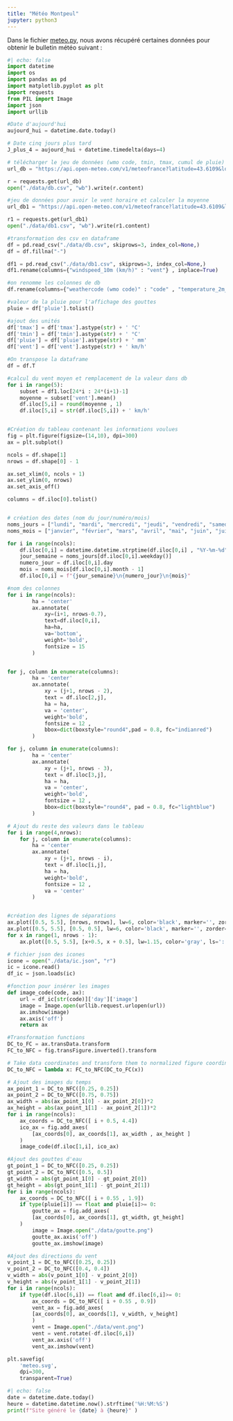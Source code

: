```yaml
---
title: "Météo Montpeul"
jupyter: python3
---
```


Dans le fichier [meteo.py](meteo.py), nous avons récupéré certaines données pour obtenir le bulletin météo suivant :

```python
#| echo: false
import datetime
import os
import pandas as pd
import matplotlib.pyplot as plt
import requests
from PIL import Image
import json
import urllib

#Date d'aujourd'hui
aujourd_hui = datetime.date.today()

# Date cinq jours plus tard
J_plus_4 = aujourd_hui + datetime.timedelta(days=4)

# télécharger le jeu de données (wmo code, tmin, tmax, cumul de pluie)
url_db = "https://api.open-meteo.com/v1/meteofrance?latitude=43.6109&longitude=3.8763&daily=weathercode,temperature_2m_max,temperature_2m_min,precipitation_sum,windspeed_10m_max,winddirection_10m_dominant&timezone=GMT&start_date={0}&end_date={1}&format=csv".format(aujourd_hui,J_plus_4)

r = requests.get(url_db)
open("./data/db.csv", "wb").write(r.content)

#jeu de données pour avoir le vent horaire et calculer la moyenne
url_db1 = "https://api.open-meteo.com/v1/meteofrance?latitude=43.6109&longitude=3.8763&hourly=windspeed_10m&start_date={0}&end_date={1}&format=csv".format(aujourd_hui,J_plus_4)

r1 = requests.get(url_db1)
open("./data/db1.csv", "wb").write(r1.content)

#transformation des csv en dataframe
df = pd.read_csv("./data/db.csv", skiprows=3, index_col=None,)
df = df.fillna("-")

df1 = pd.read_csv("./data/db1.csv", skiprows=3, index_col=None,)
df1.rename(columns={"windspeed_10m (km/h)" : "vent"} , inplace=True)

#on renomme les colonnes de db
df.rename(columns={"weathercode (wmo code)" : "code" , "temperature_2m_max (°C)":"tmax" , "temperature_2m_min (°C)":"tmin" , "precipitation_sum (mm)" : "pluie" , "windspeed_10m_max (km/h)" : "vent"}, inplace = True)

#valeur de la pluie pour l'affichage des gouttes
pluie = df['pluie'].tolist()

#ajout des unités
df['tmax'] = df['tmax'].astype(str) + ' °C'
df['tmin'] = df['tmin'].astype(str) + ' °C'
df['pluie'] = df['pluie'].astype(str) + ' mm'
df['vent'] = df['vent'].astype(str) + ' km/h'

#On transpose la dataframe
df = df.T

#calcul du vent moyen et remplacement de la valeur dans db
for i in range(5):
    subset = df1.loc[24*i : 24*(i+1)-1]
    moyenne = subset['vent'].mean()
    df.iloc[5,i] = round(moyenne , 1)
    df.iloc[5,i] = str(df.iloc[5,i]) + ' km/h'


#Création du tableau contenant les informations voulues
fig = plt.figure(figsize=(14,10), dpi=300)
ax = plt.subplot()

ncols = df.shape[1]
nrows = df.shape[0] - 1

ax.set_xlim(0, ncols + 1)
ax.set_ylim(0, nrows)
ax.set_axis_off()

columns = df.iloc[0].tolist()


# création des dates (nom du jour/numéro/mois)
noms_jours = ["lundi", "mardi", "mercredi", "jeudi", "vendredi", "samedi", "dimanche"]
noms_mois = ["janvier", "février", "mars", "avril", "mai", "juin", "juillet", "août", "septembre", "octobre", "novembre", "décembre"]

for i in range(ncols):
    df.iloc[0,i] = datetime.datetime.strptime(df.iloc[0,i] , "%Y-%m-%d")
    jour_semaine = noms_jours[df.iloc[0,i].weekday()]
    numero_jour = df.iloc[0,i].day
    mois = noms_mois[df.iloc[0,i].month - 1]
    df.iloc[0,i] = f"{jour_semaine}\n{numero_jour}\n{mois}"

#nom des colonnes
for i in range(ncols):
        ha = 'center'
        ax.annotate(
            xy=(i+1, nrows-0.7),
            text=df.iloc[0,i],
            ha=ha,
            va='bottom',
            weight='bold',
            fontsize = 15
        )


for j, column in enumerate(columns):
        ha = 'center'
        ax.annotate(
            xy = (j+1, nrows - 2),
            text = df.iloc[2,j],
            ha = ha,
            va = 'center',
            weight='bold',
            fontsize = 12 ,
            bbox=dict(boxstyle="round4",pad = 0.8, fc="indianred")
        )

for j, column in enumerate(columns):
        ha = 'center'
        ax.annotate(
            xy = (j+1, nrows - 3),
            text = df.iloc[3,j],
            ha = ha,
            va = 'center',
            weight='bold',
            fontsize = 12 ,
            bbox=dict(boxstyle="round4", pad = 0.8, fc="lightblue")
        )

# Ajout du reste des valeurs dans le tableau
for i in range(4,nrows):
    for j, column in enumerate(columns):
        ha = 'center'
        ax.annotate(
            xy = (j+1, nrows - i),
            text = df.iloc[i,j],
            ha = ha,
            weight='bold',
            fontsize = 12 ,
            va = 'center'
        )


#création des lignes de séparations
ax.plot([0.5, 5.5], [nrows, nrows], lw=6, color='black', marker='', zorder=4)
ax.plot([0.5, 5.5], [0.5, 0.5], lw=6, color='black', marker='', zorder=4)
for x in range(1, nrows - 1):
    ax.plot([0.5, 5.5], [x+0.5, x + 0.5], lw=1.15, color='gray', ls=':', zorder=3 , marker='')

# fichier json des icones
icone = open("./data/ic.json", "r")
ic = icone.read()
df_ic = json.loads(ic)

#fonction pour insérer les images
def image_code(code, ax):
    url = df_ic[str(code)]['day']['image']
    image = Image.open(urllib.request.urlopen(url))
    ax.imshow(image)
    ax.axis('off')
    return ax

#Transformation functions
DC_to_FC = ax.transData.transform
FC_to_NFC = fig.transFigure.inverted().transform

# Take data coordinates and transform them to normalized figure coordinates
DC_to_NFC = lambda x: FC_to_NFC(DC_to_FC(x))

# Ajout des images du temps
ax_point_1 = DC_to_NFC([0.25, 0.25])
ax_point_2 = DC_to_NFC([0.75, 0.75])
ax_width = abs(ax_point_1[0] - ax_point_2[0])*2
ax_height = abs(ax_point_1[1] - ax_point_2[1])*2
for i in range(ncols):
    ax_coords = DC_to_NFC([ i + 0.5, 4.4])
    ico_ax = fig.add_axes(
        [ax_coords[0], ax_coords[1], ax_width , ax_height ]
    )
    image_code(df.iloc[1,i], ico_ax)

#Ajout des gouttes d'eau
gt_point_1 = DC_to_NFC([0.25, 0.25])
gt_point_2 = DC_to_NFC([0.5, 0.5])
gt_width = abs(gt_point_1[0] - gt_point_2[0])
gt_height = abs(gt_point_1[1] - gt_point_2[1])
for i in range(ncols):
    ax_coords = DC_to_NFC([ i + 0.55 , 1.9])
    if type(pluie[i]) == float and pluie[i]>= 0:
        goutte_ax = fig.add_axes(
        [ax_coords[0], ax_coords[1], gt_width, gt_height]
    )
        image = Image.open("./data/goutte.png")
        goutte_ax.axis('off')
        goutte_ax.imshow(image)

#Ajout des directions du vent
v_point_1 = DC_to_NFC([0.25, 0.25])
v_point_2 = DC_to_NFC([0.4, 0.4])
v_width = abs(v_point_1[0] - v_point_2[0])
v_height = abs(v_point_1[1] - v_point_2[1])
for i in range(ncols):
    if type(df.iloc[6,i]) == float and df.iloc[6,i]>= 0:
        ax_coords = DC_to_NFC([ i + 0.55 , 0.9])
        vent_ax = fig.add_axes(
        [ax_coords[0], ax_coords[1], v_width, v_height]
        ) 
        vent = Image.open("./data/vent.png")
        vent = vent.rotate(-df.iloc[6,i])
        vent_ax.axis('off')
        vent_ax.imshow(vent)

plt.savefig(
    'meteo.svg',
    dpi=300,
    transparent=True)
```

```python
#| echo: false
date = datetime.date.today() 
heure = datetime.datetime.now().strftime('%H:%M:%S')
print(f"Site généré le {date} à {heure}" )
```